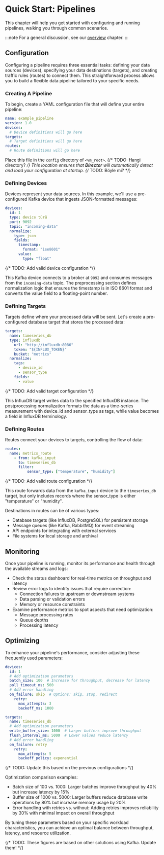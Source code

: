 # Quick Start: Pipelines

This chapter will help you get started with configuring and running pipelines, walking you through common scenarios.

:::note
For a general discussion, see our [overview](/docs/configuration/pipelines/index.mdx) chapter.
:::

## Configuration

Configuring a pipeline requires three essential tasks: defining your data sources (devices), specifying your data destinations (targets), and creating traffic rules (routes) to connect them. This straightforward process allows you to build a flexible data pipeline tailored to your specific needs.

### Creating A Pipeline

To begin, create a YAML configuration file that will define your entire pipeline:

```yaml
name: example_pipeline
version: 1.0
devices:
  # Device definitions will go here
targets:
  # Target definitions will go here
routes:
  # Route definitions will go here
```

Place this file in the `config` directory of `<vm_root>`. {/* TODO: Hangi directory? */} This location ensures that **Director** will automatically detect and load your configuration at startup. {/* TODO: Böyle mi? */}

### Defining Devices

Devices represent your data sources. In this example, we'll use a pre-configured Kafka device that ingests JSON-formatted messages:

```yaml
devices:
  id: 1
  type: device türü
  port: 9092
  topic: "incoming-data"
  normalize:
    type: json
    fields:
      timestamp: 
        format: "iso8601"
      value:
        type: "float"
```

{/* TODO: Add valid device configuration */}

This Kafka device connects to a broker at `9092` and consumes messages from the `incoming-data` topic. The preprocessing section defines normalization logic that ensures the timestamp is in ISO 8601 format and converts the value field to a floating-point number.

### Defining Targets

Targets define where your processed data will be sent. Let's create a pre-configured database target that stores the processed data:

```yaml
targets:
  name: timeseries_db
  type: influxdb
    url: "http://influxdb:8086"
    token: "${INFLUX_TOKEN}"
    bucket: "metrics"
  normalize:
    tags:
      - device_id
      - sensor_type
    fields:
      - value
```

{/* TODO: Add valid target configuration */}

This InfluxDB target writes data to the specified InfluxDB instance. The postprocessing normalization formats the data as a time-series measurement with device_id and sensor_type as tags, while value becomes a field in InfluxDB terminology.

### Defining Routes

Routes connect your devices to targets, controlling the flow of data:

```yaml
routes:
  name: metrics_route
    - from: kafka_input
      to: timeseries_db
      filter:
          sensor_type: ["temperature", "humidity"]
```

{/* TODO: Add valid route configuration */}

This route forwards data from the `kafka_input` device to the `timeseries_db` target, but only includes records where the sensor_type is either "temperature" or "humidity".

Destinations in routes can be of various types:

- Database targets (like InfluxDB, PostgreSQL) for persistent storage
- Message queues (like Kafka, RabbitMQ) for event streaming
- API endpoints for integrating with external services
- File systems for local storage and archival

## Monitoring

Once your pipeline is running, monitor its performance and health through the available streams and logs:

- Check the status dashboard for real-time metrics on throughput and latency
- Review error logs to identify issues that require correction:
  - Connection failures to upstream or downstream systems
  - Data parsing or validation errors
  - Memory or resource constraints
- Examine performance metrics to spot aspects that need optimization:
  - Message processing rates
  - Queue depths
  - Processing latency

## Optimizing

To enhance your pipeline's performance, consider adjusting these frequently used parameters:

```yaml
devices:
  id: 1
  # Add optimization parameters
  batch_size: 100  # Increase for throughput, decrease for latency
  poll_timeout_ms: 500
  # Add error handling
  on_failure: skip  # Options: skip, stop, redirect
    retry:
      max_attempts: 3
      backoff_ms: 1000

targets:
  name: timeseries_db
  # Add optimization parameters
  write_buffer_size: 1000  # Larger buffers improve throughput
  flush_interval_ms: 5000  # Lower values reduce latency
  # Add error handling
  on_failure: retry
    retry:
      max_attempts: 5
      backoff_policy: exponential
```

{/* TODO: Update this based on the previous configurations */}

Optimization comparison examples:

- Batch size of 100 vs. 1000: Larger batches improve throughput by 40% but increase latency by 15%
- Buffer size of 1000 vs. 5000: Larger buffers reduce database write operations by 80% but increase memory usage by 20%
- Error handling with retries vs. without: Adding retries improves reliability by 30% with minimal impact on overall throughput

By tuning these parameters based on your specific workload characteristics, you can achieve an optimal balance between throughput, latency, and resource utilization.

{/* TODO: These figures are based on other solutions using Kafka. Update them! */}